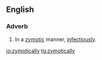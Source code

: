 ==English==

===Adverb===
{{en-adv|-}}

# {{lb|en|pathology|obsolete}} In a [[zymotic]] manner, [[infectiously]].

[[io:zymotically]]
[[tg:zymotically]]
